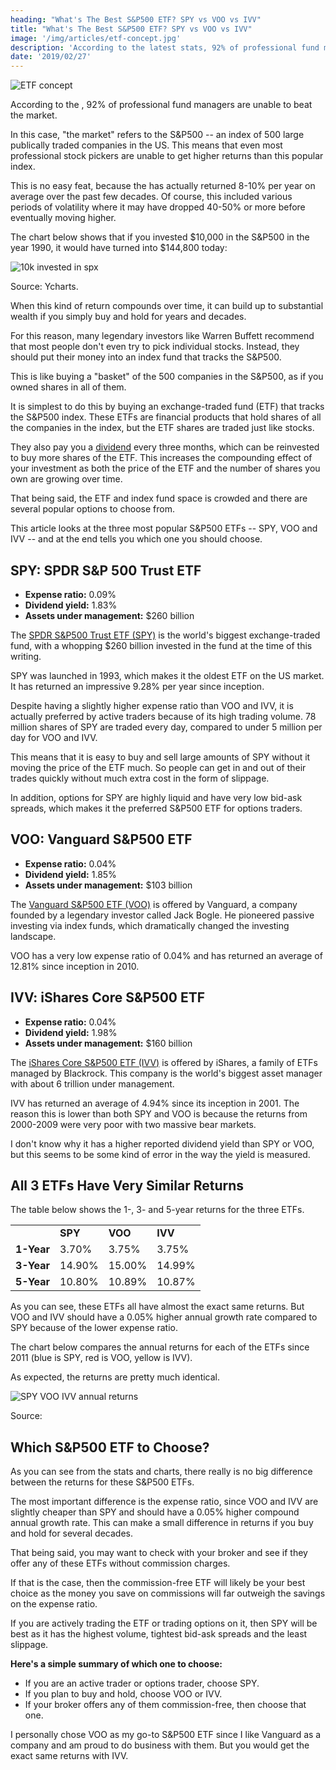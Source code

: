 ```yaml
---
heading: "What's The Best S&P500 ETF? SPY vs VOO vs IVV"
title: "What's The Best S&P500 ETF? SPY vs VOO vs IVV"
image: '/img/articles/etf-concept.jpg'
description: 'According to the latest stats, 92% of professional fund managers are unable to beat the market. In this case, "the market" refers to the S&P500 index.'
date: '2019/02/27'
---
```


<img
	src="/img/articles/etf-concept.jpg"
	alt="ETF concept"
	width={800}
	height={438}
/>

According to the <External url="https://www.aei.org/carpe-diem/more-evidence-that-its-very-hard-to-beat-the-market-over-time-95-of-financial-professionals-cant-do-it/" text="latest stats" />, 92% of professional fund managers are unable to beat the market.

In this case, "the market" refers to the S&P500 -- an index of 500 large publically traded companies in the US. This means that even most professional stock pickers are unable to get higher returns than this popular index.

This is no easy feat, because the <External url="https://en.wikipedia.org/wiki/S%26P_500_Index" text="S&P500" /> has actually returned 8-10% per year on average over the past few decades. Of course, this included various periods of volatility where it may have dropped 40-50% or more before eventually moving higher.

The chart below shows that if you invested $10,000 in the S&P500 in the year 1990, it would have turned into $144,800 today:

<img
	src="/img/articles/10k-invested-in-spx.png"
	alt="10k invested in spx"
	width={850}
	height={501}
	loading="lazy"
/>

Source: Ycharts.

When this kind of return compounds over time, it can build up to substantial wealth if you simply buy and hold for years and decades.

For this reason, many legendary investors like Warren Buffett recommend that most people don't even try to pick individual stocks. Instead, they should put their money into an index fund that tracks the S&P500.

This is like buying a "basket" of the 500 companies in the S&P500, as if you owned shares in all of them.

It is simplest to do this by buying an exchange-traded fund (ETF) that tracks the S&P500 index. These ETFs are financial products that hold shares of all the companies in the index, but the ETF shares are traded just like stocks.

They also pay you a [dividend](/term/dividend/) every three months, which can be reinvested to buy more shares of the ETF. This increases the compounding effect of your investment as both the price of the ETF and the number of shares you own are growing over time.

That being said, the ETF and index fund space is crowded and there are several popular options to choose from.

This article looks at the three most popular S&P500 ETFs -- SPY, VOO and IVV -- and at the end tells you which one you should choose.

## SPY: SPDR S&P 500 Trust ETF

-  **Expense ratio:** 0.09%
-  **Dividend yield:** 1.83%
-  **Assets under management:** $260 billion

The [SPDR S&P500 Trust ETF (SPY)](/etf/spy/) is the world's biggest exchange-traded fund, with a whopping $260 billion invested in the fund at the time of this writing.

SPY was launched in 1993, which makes it the oldest ETF on the US market. It has returned an impressive 9.28% per year since inception.

Despite having a slightly higher expense ratio than VOO and IVV, it is actually preferred by active traders because of its high trading volume. 78 million shares of SPY are traded every day, compared to under 5 million per day for VOO and IVV.

This means that it is easy to buy and sell large amounts of SPY without it moving the price of the ETF much. So people can get in and out of their trades quickly without much extra cost in the form of slippage.

In addition, options for SPY are highly liquid and have very low bid-ask spreads, which makes it the preferred S&P500 ETF for options traders.

## VOO: Vanguard S&P500 ETF

-  **Expense ratio:** 0.04%
-  **Dividend yield:** 1.85%
-  **Assets under management:** $103 billion

The [Vanguard S&P500 ETF (VOO)](/etf/voo/) is offered by Vanguard, a company founded by a legendary investor called Jack Bogle. He pioneered passive investing via index funds, which dramatically changed the investing landscape.

VOO has a very low expense ratio of 0.04% and has returned an average of 12.81% since inception in 2010.

## IVV: iShares Core S&P500 ETF

-  **Expense ratio:** 0.04%
-  **Dividend yield:** 1.98%
-  **Assets under management:** $160 billion

The [iShares Core S&P500 ETF (IVV)](/etf/ivv/) is offered by iShares, a family of ETFs managed by Blackrock. This company is the world's biggest asset manager with about 6 trillion under management.

IVV has returned an average of 4.94% since its inception in 2001. The reason this is lower than both SPY and VOO is because the returns from 2000-2009 were very poor with two massive bear markets.

I don't know why it has a higher reported dividend yield than SPY or VOO, but this seems to be some kind of error in the way the yield is measured.

## All 3 ETFs Have Very Similar Returns

The table below shows the 1-, 3- and 5-year returns for the three ETFs.

<table>
	<tbody>
		<tr>
			<td>&nbsp;</td>
			<td>
				<strong>SPY</strong>
			</td>
			<td>
				<strong>VOO</strong>
			</td>
			<td>
				<strong>IVV</strong>
			</td>
		</tr>
		<tr>
			<td>
				<strong>1-Year</strong>
			</td>
			<td>3.70%</td>
			<td>3.75%</td>
			<td>3.75%</td>
		</tr>
		<tr>
			<td>
				<strong>3-Year</strong>
			</td>
			<td>14.90%</td>
			<td>15.00%</td>
			<td>14.99%</td>
		</tr>
		<tr>
			<td>
				<strong>5-Year</strong>
			</td>
			<td>10.80%</td>
			<td>10.89%</td>
			<td>10.87%</td>
		</tr>
	</tbody>
</table>

As you can see, these ETFs all have almost the exact same returns. But VOO and IVV should have a 0.05% higher annual growth rate compared to SPY because of the lower expense ratio.

The chart below compares the annual returns for each of the ETFs since 2011 (blue is SPY, red is VOO, yellow is IVV).

As expected, the returns are pretty much identical.

<img
	src="/img/articles/spy-voo-ivv-annual-returns.png"
	alt="SPY VOO IVV annual returns"
	width={1125}
	height={583}
	loading="lazy"
/>

Source: <External url="https://www.portfoliovisualizer.com/backtest-portfolio" text="portfoliovisualizer.com" />

## Which S&P500 ETF to Choose?

As you can see from the stats and charts, there really is no big difference between the returns for these S&P500 ETFs.

The most important difference is the expense ratio, since VOO and IVV are slightly cheaper than SPY and should have a 0.05% higher compound annual growth rate. This can make a small difference in returns if you buy and hold for several decades.

That being said, you may want to check with your broker and see if they offer any of these ETFs without commission charges.

If that is the case, then the commission-free ETF will likely be your best choice as the money you save on commissions will far outweigh the savings on the expense ratio.

If you are actively trading the ETF or trading options on it, then SPY will be best as it has the highest volume, tightest bid-ask spreads and the least slippage.

**Here's a simple summary of which one to choose:**

-  If you are an active trader or options trader, choose SPY.
-  If you plan to buy and hold, choose VOO or IVV.
-  If your broker offers any of them commission-free, then choose that one.

I personally chose VOO as my go-to S&P500 ETF since I like Vanguard as a company and am proud to do business with them. But you would get the exact same returns with IVV.
